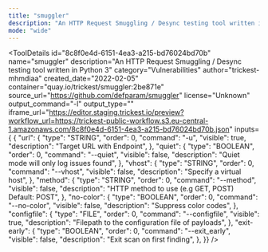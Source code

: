 ```yaml
---
title: "smuggler"
description: "An HTTP Request Smuggling / Desync testing tool written in Python 3"
mode: "wide"
---
```



<ToolDetails
  id="8c8f0e4d-6151-4ea3-a215-bd76024bd70b"
  name="smuggler"
  description="An HTTP Request Smuggling / Desync testing tool written in Python 3"
  category="Vulnerabilities"
  author="trickest-mhmdiaa"
  created_date="2022-02-05"
  container="quay.io/trickest/smuggler:2be871e"
  source_url="https://github.com/defparam/smuggler"
  license="Unknown"
  output_command="-l"
  output_type=""
  iframe_url="https://editor.staging.trickest.io/preview?workflow_url=https://trickest-public-workflow.s3.eu-central-1.amazonaws.com/8c8f0e4d-6151-4ea3-a215-bd76024bd70b.json"
  inputs={ {
  "url": {
    "type": "STRING",
    "order": 0,
    "command": "-u",
    "visible": true,
    "description": "Target URL with Endpoint",
  },
  "quiet": {
    "type": "BOOLEAN",
    "order": 0,
    "command": "--quiet",
    "visible": false,
    "description": "Quiet mode will only log issues found",
  },
  "vhost": {
    "type": "STRING",
    "order": 0,
    "command": "--vhost",
    "visible": false,
    "description": "Specify a virtual host",
  },
  "method": {
    "type": "STRING",
    "order": 0,
    "command": "--method",
    "visible": false,
    "description": "HTTP method to use (e.g GET, POST) Default: POST",
  },
  "no-color": {
    "type": "BOOLEAN",
    "order": 0,
    "command": "--no-color",
    "visible": false,
    "description": "Suppress color codes",
  },
  "configfile": {
    "type": "FILE",
    "order": 0,
    "command": "--configfile",
    "visible": true,
    "description": "Filepath to the configuration file of payloads",
  },
  "exit-early": {
    "type": "BOOLEAN",
    "order": 0,
    "command": "--exit_early",
    "visible": false,
    "description": "Exit scan on first finding",
  },
}}
/>